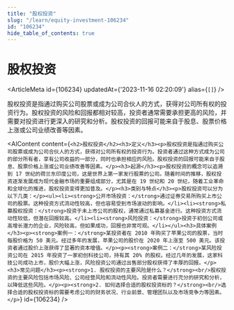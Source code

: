 ```yaml
---
title: "股权投资"
slug: "/learn/equity-investment-106234"
id: "106234"
hide_table_of_contents: true
---
```



# 股权投资

<ArticleMeta id={106234} updatedAt={'2023-11-16 02:20:09'} alias={`[]`} />
<div className='border-solid border-b border-t-0 my-4 border-[var(--ifm-color-gray-300)]' />

股权投资是指通过购买公司股票或成为公司合伙人的方式，获得对公司所有权的投资行为。股权投资的风险和回报都相对较高，投资者通常需要承担更高的风险，并需要对投资进行更深入的研究和分析。股权投资的回报可能来自于股息、股票价格上涨或公司业绩改善等因素。

<AIContent content={`<h2>股权投资</h2><h3>定义</h3><p>股权投资是指通过购买公司股票或成为公司合伙人的方式，获得对公司所有权的投资行为。投资者通过这种方式成为公司的部分所有者，享有公司收益的一部分，同时也承担相应的风险。股权投资的回报可能来自于股息、股票价格上涨或公司业绩改善等因素。</p><h3>起源</h3><p>股权投资的概念可以追溯到 17 世纪的荷兰东印度公司，这是世界上第一家发行股票的公司。随着时间的推移，股权投资逐渐发展成为现代金融市场的重要组成部分，尤其是在 19 世纪和 20 世纪，随着工业革命和全球化的推进，股权投资变得更加普及。</p><h3>类别与特点</h3><p>股权投资可以分为以下几类：</p><ul><li><strong>公开市场投资：</strong>通过证券交易所购买上市公司的股票。这种投资方式流动性较高，但也容易受到市场波动的影响。</li><li><strong>私募股权投资：</strong>投资于未上市公司的股权，通常通过私募基金进行。这种投资方式流动性较低，但潜在回报较高。</li><li><strong>风险投资：</strong>投资于初创公司或高增长潜力的企业，风险较高，但如果成功，回报也非常可观。</li></ul><h3>具体案例</h3><p><strong>案例一：</strong>某投资者在 2010 年购买了苹果公司的股票，当时每股价格为 50 美元。经过多年的发展，苹果公司的股价在 2020 年上涨至 500 美元。该投资者通过股价上涨获得了显著的资本增值。</p><p><strong>案例二：</strong>某风险投资公司在 2015 年投资了一家初创科技公司，持有其 20% 的股权。经过几年的发展，这家科技公司成功上市，股价大幅上涨，风险投资公司通过出售部分股权获得了丰厚的回报。</p><h3>常见问题</h3><p><strong>1. 股权投资的主要风险是什么？</strong><br/>股权投资的主要风险包括市场风险、公司经营风险和流动性风险。投资者需要进行充分的研究和分析，以降低这些风险。</p><p><strong>2. 如何选择合适的股权投资标的？</strong><br/>选择合适的股权投资标的需要考虑公司的财务状况、行业前景、管理团队以及市场竞争力等因素。</p>`} id={106234} />
